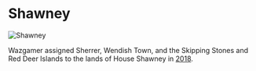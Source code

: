 

# Shawney

<Image
  src="https://cdn.sanity.io/images/1as7cn02/production/8834bf7d41dc5a5401c84c4fb374a7ce9c9832ee-1000x650.png?w=976&h=350&fit=crop&crop=center&auto=format"
  alt="Shawney"
  width={976}
  height={350}
/>

<ProjectDetails
  floatRight
  region="Riverlands"
  house="House Shawney"
  type="Ruin"
  status="Completed"
  warp="/warp shawney"
  projectLead="discs, demodocus"
  dateStarted="June 1, 2015"
  dateCompleted="June 1, 2015"
/>

Wazgamer assigned Sherrer, Wendish Town, and the Skipping Stones and Red Deer Islands to the lands of House Shawney in [2018](http://forum.westeroscraft.com/threads/discussion-of-re-organising-projects-for-list-of-projects-document.1186/post-5172).
